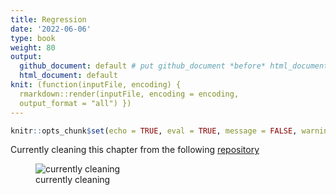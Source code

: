 ```yaml
---
title: Regression
date: '2022-06-06'
type: book
weight: 80
output:
  github_document: default # put github_document *before* html_document
  html_document: default
knit: (function(inputFile, encoding) {
  rmarkdown::render(inputFile, encoding = encoding,
  output_format = "all") })
---
```


```r
knitr::opts_chunk$set(echo = TRUE, eval = TRUE, message = FALSE, warning = FALSE)
```

Currently cleaning this chapter from the following [repository](https://github.com/jpedroza1228/cpp_3307)

![currently cleaning](https://media.giphy.com/media/zZRxy466qETsY/giphy.gif)